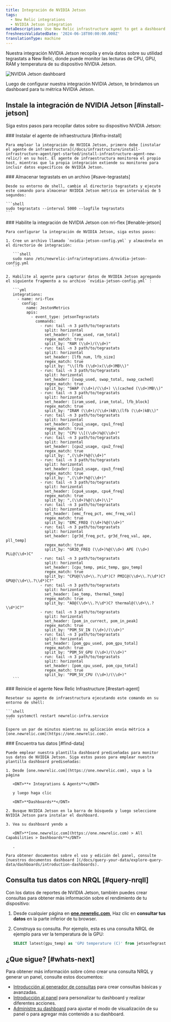 ```yaml
---
title: Integración de NVIDIA Jetson
tags:
  - New Relic integrations
  - NVIDIA Jetson integration
metaDescription: Use New Relic infrastructure agent to get a dashboard with metrics from your NVIDIA Jetson.
freshnessValidatedDate: '2024-06-18T00:00:00.000Z'
translationType: machine
---
```



Nuestra integración NVIDIA Jetson recopila y envía datos sobre su utilidad tegrastats a New Relic, donde puede monitor las lecturas de CPU, GPU, RAM y temperatura de su dispositivo NVIDIA Jetson.

<img
  title="NVIDIA Jetson dashboard"
  alt="NVIDIA Jetson dashboard"
  src={jetsonDashboard}
/>

<figcaption>
  Luego de configurar nuestra integración NVIDIA Jetson, te brindamos un dashboard para tu métrica NVIDIA Jetson.
</figcaption>

## Instale la integración de NVIDIA Jetson [#install-jetson]

Siga estos pasos para recopilar datos sobre su dispositivo NVIDIA Jetson:

<Steps>
  <Step>
    ### Instalar el agente de infraestructura [#infra-install]

    Para emplear la integración de NVIDIA Jetson, primero debe [instalar el agente de infraestructura](/docs/infrastructure/install-infrastructure-agent/get-started/install-infrastructure-agent-new-relic/) en su host. El agente de infraestructura monitorea el propio host, mientras que la propia integración extiende su monitoreo para incluir datos específicos de NVIDIA Jetson.
  </Step>

  <Step>
    ### Almacenar tegrastats en un archivo [#save-tegrastats]

    Desde su entorno de shell, cambie al directorio tegrastats y ejecute este comando para almacenar NVIDIA Jetson métrica en intervalos de 5 segundos:

    ```shell
    sudo tegrastats --interval 5000 --logfile tegrastats
    ```
  </Step>

  <Step>
    ### Habilite la integración de NVIDIA Jetson con nri-flex [#enable-jetson]

    Para configurar la integración de NVIDIA Jetson, siga estos pasos:

    1. Cree un archivo llamado `nvidia-jetson-config.yml` y almacénelo en el directorio de integración:

       ```shell
       sudo nano /etc/newrelic-infra/integrations.d/nvidia-jetson-config.yml
       ```

    2. Habilite al agente para capturar datos de NVIDIA Jetson agregando el siguiente fragmento a su archivo `nvidia-jetson-config.yml` :

       ```yml
       integrations:
         - name: nri-flex
           config:
             name: JestonMetrics
             apis:
               - event_type: jetsonTegrastats
                 commands:
                   - run: tail -n 3 path/to/tegrastats
                     split: horizontal
                     set_header: [ram_used, ram_total]
                     regex_match: true
                     split_by: "RAM (\\d+)/(\\d+)"
                   - run: tail -n 3 path/to/tegrastats
                     split: horizontal
                     set_header: [lfb_num, lfb_size]
                     regex_match: true
                     split_by: "\\(lfb (\\d+)x(\\d+)MB\\)"
                   - run: tail -n 3 path/to/tegrastats
                     split: horizontal
                     set_header: [swap_used, swap_total, swap_cached]
                     regex_match: true
                     split_by: "SWAP (\\d+)/(\\d+) \\(cached (\\d+)MB\\)" 
                   - run: tail -n 3 path/to/tegrastats
                     split: horizontal
                     set_header: [iram_used, iram_total, lfb_block]
                     regex_match: true
                     split_by: "IRAM (\\d+)/(\\d+)kB\\(lfb (\\d+)kB\\)"        
                   - run: tail -n 3 path/to/tegrastats
                     split: horizontal
                     set_header: [cpu1_usage, cpu1_freq]
                     regex_match: true
                     split_by: "CPU \\[(\\d+)%@(\\d+)" 
                   - run: tail -n 3 path/to/tegrastats
                     split: horizontal
                     set_header: [cpu2_usage, cpu2_freq]
                     regex_match: true
                     split_by: ",(\\d+)%@(\\d+)" 
                   - run: tail -n 3 path/to/tegrastats
                     split: horizontal
                     set_header: [cpu3_usage, cpu3_freq]
                     regex_match: true
                     split_by: ",(\\d+)%@(\\d+)" 
                   - run: tail -n 3 path/to/tegrastats
                     split: horizontal
                     set_header: [cpu4_usage, cpu4_freq]
                     regex_match: true
                     split_by: ",(\\d+)%@(\\d+)\\]"       
                   - run: tail -n 3 path/to/tegrastats
                     split: horizontal
                     set_header: [emc_freq_pct, emc_freq_val]
                     regex_match: true
                     split_by: "EMC_FREQ (\\d+)%@(\\d+)"
                   - run: tail -n 3 path/to/tegrastats
                     split: horizontal
                     set_header: [gr3d_freq_pct, gr3d_freq_val, ape, pll_temp]
                     regex_match: true
                     split_by: "GR3D_FREQ (\\d+)%@(\\d+) APE (\\d+) PLL@(\\d+)C" 
                   - run: tail -n 3 path/to/tegrastats
                     split: horizontal
                     set_header: [cpu_temp, pmic_temp, gpu_temp]
                     regex_match: true
                     split_by: "CPU@(\\d+\\.?\\d*)C? PMIC@(\\d+\\.?\\d*)C? GPU@(\\d+\\.?\\d*)C?"
                   - run: tail -n 3 path/to/tegrastats
                     split: horizontal
                     set_header: [ao_temp, thermal_temp]
                     regex_match: true
                     split_by: "AO@(\\d+\\.?\\d*)C? thermal@(\\d+\\.?\\d*)C?"
                   - run: tail -n 3 path/to/tegrastats
                     split: horizontal
                     set_header: [pom_in_currect, pom_in_peak]
                     regex_match: true
                     split_by: "POM_5V_IN (\\d+)/(\\d+)"
                   - run: tail -n 3 path/to/tegrastats
                     split: horizontal
                     set_header: [pom_gpu_used, pom_gpu_total]
                     regex_match: true
                     split_by: "POM_5V_GPU (\\d+)/(\\d+)"   
                   - run: tail -n 3 path/to/tegrastats
                     split: horizontal
                     set_header: [pom_cpu_used, pom_cpu_total]
                     regex_match: true
                     split_by: "POM_5V_CPU (\\d+)/(\\d+)"            
       ```
  </Step>

  <Step>
    ### Reinicie el agente New Relic Infrastructure [#restart-agent]

    Resetear su agente de infraestructura ejecutando este comando en su entorno de shell:

    ```shell
    sudo systemctl restart newrelic-infra.service
    ```

    Espere un par de minutos mientras su aplicación envía métrica a [one.newrelic.com](https://one.newrelic.com).
  </Step>

  <Step>
    ### Encuentra tus datos [#find-data]

    Puede emplear nuestra plantilla dashboard prediseñadas para monitor sus datos de NVIDIA Jetson. Siga estos pasos para emplear nuestra plantilla dashboard prediseñadas:

    1. Desde [one.newrelic.com](https://one.newrelic.com), vaya a la página

       <DNT>**+ Integrations & Agents**</DNT>

       y luego haga clic

       <DNT>**Dashboards**</DNT>

    2. Busque NVIDIA Jetson en la barra de búsqueda y luego seleccione NVIDIA Jetson para instalar el dashboard.

    3. Vea su dashboard yendo a

       <DNT>**[one.newrelic.com](https://one.newrelic.com) > All Capabilities > Dashboards**</DNT>

       .

    Para obtener documentos sobre el uso y edición del panel, consulte [nuestros documentos dashboard ](/docs/query-your-data/explore-query-data/dashboards/introduction-dashboards).
  </Step>
</Steps>

## Consulta tus datos con NRQL [#query-nrqll]

Con los datos de reportes de NVIDIA Jetson, también puedes crear consultas para obtener más información sobre el rendimiento de tu dispositivo:

1. Desde cualquier página en **[one.newrelic.com](https://one.newrelic.com)**, Haz clic en **consultar tus datos** en la parte inferior de tu browser.

2. Construya su consulta. Por ejemplo, esta es una consulta NRQL de ejemplo para ver la temperatura de la GPU:

   ```sql
   SELECT latest(gpu_temp) as 'GPU temperature (C)' from jetsonTegrastats 
   ```

## ¿Que sigue? [#whats-next]

Para obtener más información sobre cómo crear una consulta NRQL y generar un panel, consulte estos documentos:

* [Introducción al generador de consultas](/docs/query-your-data/explore-query-data/query-builder/introduction-query-builder) para crear consultas básicas y avanzadas.
* [Introducción al panel](/docs/query-your-data/explore-query-data/dashboards/introduction-dashboards) para personalizar tu dashboard y realizar diferentes acciones.
* [Administre su dashboard](/docs/query-your-data/explore-query-data/dashboards/manage-your-dashboard) para ajustar el modo de visualización de su panel o para agregar más contenido a su dashboard.